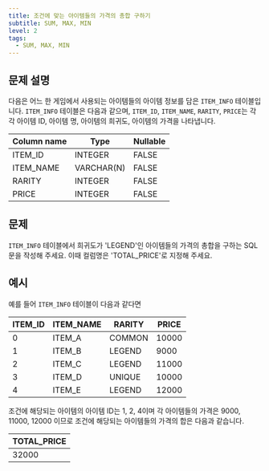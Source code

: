 ```yaml
---
title: 조건에 맞는 아이템들의 가격의 총합 구하기
subtitle: SUM, MAX, MIN
level: 2
tags:
  - SUM, MAX, MIN
---
```


## 문제 설명

다음은 어느 한 게임에서 사용되는 아이템들의 아이템 정보를 담은 `ITEM_INFO` 테이블입니다. `ITEM_INFO` 테이블은 다음과 같으며, `ITEM_ID`, `ITEM_NAME`, `RARITY`, `PRICE`는 각각 아이템 ID, 아이템 명, 아이템의 희귀도, 아이템의 가격을 나타냅니다.

| Column name | Type       | Nullable |
| ----------- | ---------- | -------- |
| ITEM_ID     | INTEGER    | FALSE    |
| ITEM_NAME   | VARCHAR(N) | FALSE    |
| RARITY      | INTEGER    | FALSE    |
| PRICE       | INTEGER    | FALSE    |

## 문제

`ITEM_INFO` 테이블에서 희귀도가 'LEGEND'인 아이템들의 가격의 총합을 구하는 SQL문을 작성해 주세요. 이때 컬럼명은 'TOTAL_PRICE'로 지정해 주세요.

## 예시

예를 들어 `ITEM_INFO` 테이블이 다음과 같다면

| ITEM_ID | ITEM_NAME | RARITY | PRICE |
| ------- | --------- | ------ | ----- |
| 0       | ITEM_A    | COMMON | 10000 |
| 1       | ITEM_B    | LEGEND | 9000  |
| 2       | ITEM_C    | LEGEND | 11000 |
| 3       | ITEM_D    | UNIQUE | 10000 |
| 4       | ITEM_E    | LEGEND | 12000 |

조건에 해당되는 아이템의 아이템 ID는 1, 2, 4이며 각 아이템들의 가격은 9000, 11000, 12000 이므로 조건에 해당되는 아이템들의 가격의 합은 다음과 같습니다.

| TOTAL_PRICE |
| ----------- |
| 32000       |
